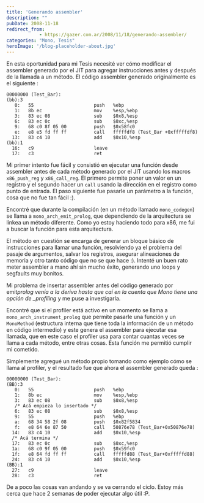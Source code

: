 ```yaml
---
title: 'Generando assembler'
description: ""
pubDate: 2008-11-18
redirect_from: 
            - https://gazer.com.ar/2008/11/18/generando-assembler/
categories: "Mono, Tesis"
heroImage: '/blog-placeholder-about.jpg'
---
```

En esta oportunidad para mi Tesis necesité ver cómo modificar el assembler generado por el JIT para agregar instrucciones antes y después de la llamada a un método. El código assembler generado originalmente es el siguiente :

```
00000000 (Test_Bar):
(bb):3
   0:   55                      push   %ebp
   1:   8b ec                   mov    %esp,%ebp
   3:   83 ec 08                sub    $0x8,%esp
   6:   83 ec 0c                sub    $0xc,%esp
   9:   68 c0 8f 05 00          push   $0x58fc0
   e:   e8 e5 fd ff ff          call   fffffdf8 (Test_Bar +0xfffffdf8)
  13:   83 c4 10                add    $0x10,%esp
(bb):1
  16:   c9                      leave
  17:   c3                      ret
```

Mi primer intento fue fácil y consistió en ejecutar una función desde assembler antes de cada método generado por el JIT usando los macros `x86_push_reg` y `x86_call_reg`. El primero permite poner un valor en un registro y el segundo hacer un `call` usando la dirección en el registro como punto de entrada. El paso siguiente fue pasarle un parámetro a la función, cosa que no fue tan fácil :).

Encontré que durante la compilación (en un método llamado `mono_codegen`) se llama a `mono_arch_emit_prolog`, que dependiendo de la arquitectura se linkea un método diferente. Como yo estoy haciendo todo para x86, me fui a buscar la función para esta arquitectura.

El método en cuestión se encarga de generar un bloque básico de instrucciones para llamar una función, resolviendo ya el problema del pasaje de argumentos, salvar los registros, asegurar alineaciones de memoria y otro tanto código que no se que hace :). Intenté un buen rato meter assembler a mano ahí sin mucho éxito, generando uno loops y segfaults muy bonitos.

Mi problema de insertar assembler antes del código generado por emit*prolog venía a la deriva hasta que caí en la cuenta que Mono tiene una opción de \_profiling* y me puse a investigarla.

Encontré que si el profiler está activo en un momento se llama a `mono_arch_instrument_prolog` que permite pasarle una función y un `MonoMethod` (estructura interna que tiene toda la información de un método en código intermedio) y este genera el assembler para ejecutar esa llamada, que en este caso el profiler usa para contar cuantas veces se llama a cada método, entre otras cosas. Esta función me permitió cumplir mi cometido.

Simplemente agregué un método propio tomando como ejemplo cómo se llama al profiler, y el resultado fue que ahora el assembler generado queda :

```
00000000 (Test_Bar):
(BB):3
   0:   55                      push   %ebp
   1:   8b ec                   mov    %esp,%ebp
   3:   83 ec 08                sub    $0x8,%esp
   /* Acá empieza lo insertado */
   6:   83 ec 08                sub    $0x8,%esp
   9:   55                      push   %ebp
   a:   68 34 58 2f 08          push   $0x82f5834
   f:   e8 64 6e 87 50          call   50876e78 (Test_Bar+0x50876e78)
  14:   83 c4 10                add    $0x10,%esp
  /* Acá termina */
  17:   83 ec 0c                sub    $0xc,%esp
  1a:   68 c0 9f 05 00          push   $0x59fc0
  1f:   e8 64 fd ff ff          call   fffffd88 (Test_Bar+0xfffffd88)
  24:   83 c4 10                add    $0x10,%esp
(BB):1
  27:   c9                      leave
  28:   c3                      ret
```

De a poco las cosas van andando y se va cerrando el ciclo. Estoy más cerca que hace 2 semanas de poder ejecutar algo útil :P.
